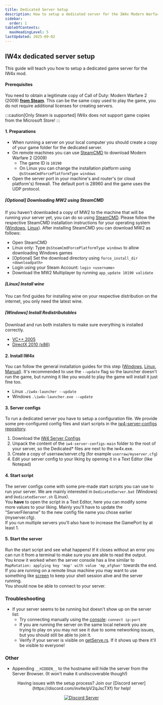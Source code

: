 ```yaml
---
title: Dedicated Server Setup
description: How to setup a dedicated server for the IW4x Modern Warfare 2 modification
sidebar:
  order: 1
tableOfContents:
  maxHeadingLevel: 5
lastUpdated: 2025-09-02
---
```



## IW4x dedicated server setup
This guide will teach you how to setup a dedicated game server for the IW4x mod.

#### Prerequisites
You need to obtain a legitimate copy of Call of Duty: Modern Warfare 2 (2009) [__from Steam__](https://store.steampowered.com/app/10180/Call_of_Duty_Modern_Warfare_2_2009/). This can be the same copy used to play the game, you do not require additional licenses for creating servers.

:::caution[Only Steam is supported]
IW4x does not support game copies from the Microsoft Store!
:::

#### 1. Preparations
- When running a server on your local computer you should create a copy of your game folder for the dedicated server.
- On remote machines you can use [SteamCMD](https://developer.valvesoftware.com/wiki/SteamCMD) to download Modern Warfare 2 (2009)
  - The game ID is `10190`
  - On Linux you can change the installation platform using `@sSteamCmdForcePlatformType windows`
- Open the server port in your machine's and router's (or cloud platform's) firewall. The default port is 28960 and the game uses the UDP protocol.

##### [Optional] Downloading MW2 using SteamCMD
If you haven't downloaded a copy of MW2 to the machine that will be running your server yet, you can do so using [SteamCMD](https://developer.valvesoftware.com/wiki/SteamCMD).
Please follow the respective SteamCMD installation instructions for your operating system ([Windows](https://developer.valvesoftware.com/wiki/SteamCMD#Windows), [Linux](https://developer.valvesoftware.com/wiki/SteamCMD#Linux)).
After installing SteamCMD you can download MW2 as follows:
- Open SteamCMD
- Linux only: Type `@sSteamCmdForcePlatformType windows` to allow downloading Windows games
- [Optional] Set the download directory using `force_install_dir <downloadpath>`
- Login using your Steam Account: `login <username>`
- Download the MW2 Multiplayer by running `app_update 10190 validate`

##### [Linux] Install wine
You can find guides for installing wine on your respective distribution on the internet, you only need the latest wine.

##### [Windows] Install Redistributables
Download and run both installers to make sure everything is installed correctly.
- [VC++ 2005](https://www.microsoft.com/en-us/download/details.aspx?id=26347)
- [DirectX 2010 (x86)](https://www.microsoft.com/en-us/download/details.aspx?id=35)

#### 2. Install IW4x
You can follow the general installation guides for this step ([Windows](/install/launcher/), [Linux](/install/launcher-linux/), [Manual](/install/manual/)).
It's recommended to use the `--update` flag so the launcher doesn't run the game, but running it like you would to play the game will install it just fine too.
- Linux `./iw4x-launcher --update`
- Windows `.\iw4x-launcher.exe --update`

#### 3. Server configs
To run a dedicated server you have to setup a configuration file. We provide some pre-configured config files and start scripts in the [iw4-server-configs repository](https://github.com/iw4x/iw4-server-configs/).
1. Download the [IW4 Server Configs](https://github.com/iw4x/iw4-server-configs/archive/refs/heads/main.zip)
2. Unpack the content of the `iw4-server-configs-main` folder to the root of your server, so the Dedicated* files are next to the iw4x.exe.
3. Create a copy of userraw/server.cfg (for example `userraw/myserver.cfg`)
4. Edit your server config to your liking by opening it in a Text Editor (like Notepad)

#### 4. Start script
The server configs come with some pre-made start scripts you can use to run your server. We are mainly interested in `DedicatedServer.bat` (Windows) and `DedicatedServer.sh` (Linux).  
You **have** to open the script in a Text Editor, here you can modify some more values to your liking. Mainly you'll have to update the "ServerFilename" to the new config file name you chose earlier (myserver.cfg).  
If you run multiple servers you'll also have to increase the GamePort by at least 1.

#### 5. Start the server
Run the start script and see what happens! If it closes without an error you can run it from a terminal to make sure you are able to read the output.  
You know it worked when the server console has a line similar to `MapRotation: applying key 'map' with value 'mp_afghan'` towards the end.  
If you are running on a remote linux machine you may want to use something like [screen](https://linuxize.com/post/how-to-use-linux-screen/) to keep your shell session alive and the server running.  
You should now be able to connect to your server.

### Troubleshooting
- If your server seems to be running but doesn't show up on the server list:
  - Try connecting manually using the [console](/guides/console): `connect ip:port`
  - If you are running the server on the same local network you are trying to play on you may not see it due to some networking issues, but you should still be able to join it.
  - Verify if your server is visible on [getServe.rs](https://getserve.rs/iw4). If it shows up there it'll be visible to everyone!

### Other
- Appending `__HIDDEN__` to the hostname will hide the server from the Server Browser. (It won't make it undiscoverable though!)

<center>
Having issues with the setup process? Join our [Discord server](https://discord.com/invite/pV2qJscTXf) for help!

[![Discord Server](../../../assets/img/common/discord.png)](https://discord.com/invite/pV2qJscTXf)
</center>